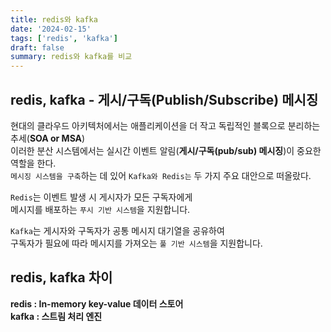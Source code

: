 ```yaml
---
title: redis와 kafka
date: '2024-02-15'
tags: ['redis', 'kafka']
draft: false
summary: redis와 kafka를 비교
---
```


<TOCInline toc={props.toc} toHeading={4} />

## redis, kafka - 게시/구독(Publish/Subscribe) 메시징

현대의 클라우드 아키텍처에서는 애플리케이션을 더 작고 독립적인 블록으로 분리하는 추세(**SOA or MSA**)  
이러한 분산 시스템에서는 실시간 이벤트 알림(**게시/구독(pub/sub) 메시징**)이 중요한 역할을 한다.  
`메시징 시스템을 구축`하는 데 있어 `Kafka와 Redis는` 두 가지 주요 대안으로 떠올랐다.

`Redis`는 이벤트 발생 시 게시자가 모든 구독자에게  
메시지를 배포하는 `푸시 기반 시스템`을 지원합니다.

`Kafka`는 게시자와 구독자가 공통 메시지 대기열을 공유하여  
구독자가 필요에 따라 메시지를 가져오는 `풀 기반 시스템`을 지원합니다.  

## redis, kafka 차이

**redis : In-memory key-value 데이터 스토어**  
**kafka : 스트림 처리 엔진**
